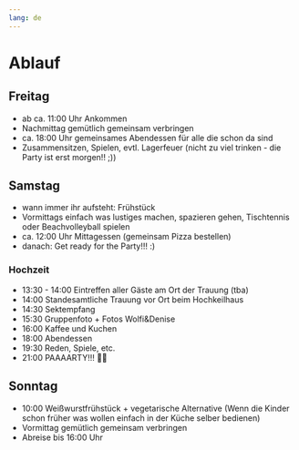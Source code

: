 ```yaml
---
lang: de
---
```


# Ablauf

## Freitag

- ab ca. 11:00 Uhr Ankommen
- Nachmittag gemütlich gemeinsam verbringen
- ca. 18:00 Uhr gemeinsames Abendessen für alle die schon da sind
- Zusammensitzen, Spielen, evtl. Lagerfeuer (nicht zu viel trinken - die Party ist erst morgen!! ;))

## Samstag

- wann immer ihr aufsteht: Frühstück
- Vormittags einfach was lustiges machen, spazieren gehen, Tischtennis oder Beachvolleyball spielen
- ca. 12:00 Uhr Mittagessen (gemeinsam Pizza bestellen)
- danach: Get ready for the Party!!! :)

### Hochzeit

- 13:30 - 14:00 Eintreffen aller Gäste am Ort der Trauung (tba)
- 14:00 Standesamtliche Trauung vor Ort beim Hochkeilhaus
- 14:30 Sektempfang
- 15:30 Gruppenfoto + Fotos Wolfi&Denise
- 16:00 Kaffee und Kuchen
- 18:00 Abendessen
- 19:30 Reden, Spiele, etc.
- 21:00 PAAAARTY!!! 🎉🥳

## Sonntag

- 10:00 Weißwurstfrühstück + vegetarische Alternative
(Wenn die Kinder schon früher was wollen einfach in der Küche selber bedienen)
- Vormittag gemütlich gemeinsam verbringen
- Abreise bis 16:00 Uhr